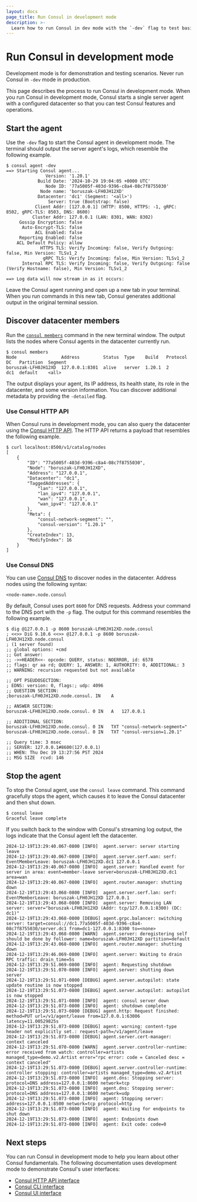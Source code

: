 ```yaml
---
layout: docs
page_title: Run Consul in development mode
description: >-
  Learn how to run Consul in dev mode with the `-dev` flag to test basic configurations and features.
---
```


# Run Consul in development mode

<Warning>

 Development mode is for demonstration and testing scenarios. Never run Consul in `-dev` mode in production.

</Warning>

This page describes the process to run Consul in development mode. When you run Consul in development mode, Consul starts a single server agent with a configured datacenter so that you can test Consul features and operations.

## Start the agent

Use the `-dev` flag to start the Consul agent in development mode. The terminal should output the server agent's logs, which resemble the following example.

```shell-session
$ consul agent -dev
==> Starting Consul agent...
               Version: '1.20.1'
            Build Date: '2024-10-29 19:04:05 +0000 UTC'
               Node ID: '77a5005f-403d-9396-c8a4-08c7f8755030'
             Node name: 'boruszak-LFH0JH12XD'
            Datacenter: 'dc1' (Segment: '<all>')
                Server: true (Bootstrap: false)
           Client Addr: [127.0.0.1] (HTTP: 8500, HTTPS: -1, gRPC: 8502, gRPC-TLS: 8503, DNS: 8600)
          Cluster Addr: 127.0.0.1 (LAN: 8301, WAN: 8302)
     Gossip Encryption: false
      Auto-Encrypt-TLS: false
           ACL Enabled: false
     Reporting Enabled: false
    ACL Default Policy: allow
             HTTPS TLS: Verify Incoming: false, Verify Outgoing: false, Min Version: TLSv1_2
              gRPC TLS: Verify Incoming: false, Min Version: TLSv1_2
      Internal RPC TLS: Verify Incoming: false, Verify Outgoing: false (Verify Hostname: false), Min Version: TLSv1_2

==> Log data will now stream in as it occurs:
```

Leave the Consul agent running and open up a new tab in your terminal. When you run commands in this new tab, Consul generates additional output in the original terminal session.

## Discover datacenter members

Run the [`consul members`](/consul/commands/members) command in the new terminal window. The output lists the nodes where Consul agents in the datacenter currently run.

```shell-session
$ consul members
Node                 Address         Status  Type    Build   Protocol  DC   Partition  Segment
boruszak-LFH0JH12XD  127.0.0.1:8301  alive   server  1.20.1  2         dc1  default    <all>
```

The output displays your agent, its IP address, its health state, its role in the datacenter, and some version information. You can discover additional metadata by providing the `-detailed` flag.

### Use Consul HTTP API

When Consul runs in development mode, you can also query the datacenter using the [Consul HTTP API](/consul/api-docs/). The HTTP API returns a payload that resembles the following example.

```shell-session
$ curl localhost:8500/v1/catalog/nodes
[
    {
        "ID": "77a5005f-403d-9396-c8a4-08c7f8755030",
        "Node": "boruszak-LFH0JH12XD",
        "Address": "127.0.0.1",
        "Datacenter": "dc1",
        "TaggedAddresses": {
            "lan": "127.0.0.1",
            "lan_ipv4": "127.0.0.1",
            "wan": "127.0.0.1",
            "wan_ipv4": "127.0.0.1"
        },
        "Meta": {
            "consul-network-segment": "",
            "consul-version": "1.20.1"
        },
        "CreateIndex": 13,
        "ModifyIndex": 16
    }
]      
```

### Use Consul DNS

You can use [Consul DNS](/consul/docs/discover/dns) to discover nodes in the datacenter. Address nodes using the following syntax: 

<CodeBlockConfig hideClipboard>

```plaintext 
<node-name>.node.consul
```

</CodeBlockConfig>

By default, Consul uses port `8600` for DNS requests. Address your command to the DNS port with the `-p` flag. The output for this command resembles the following example.

```shell-session
$ dig @127.0.0.1 -p 8600 boruszak-LFH0JH12XD.node.consul
; <<>> DiG 9.10.6 <<>> @127.0.0.1 -p 8600 boruszak-LFH0JH12XD.node.consul
; (1 server found)
;; global options: +cmd
;; Got answer:
;; ->>HEADER<<- opcode: QUERY, status: NOERROR, id: 6578
;; flags: qr aa rd; QUERY: 1, ANSWER: 1, AUTHORITY: 0, ADDITIONAL: 3
;; WARNING: recursion requested but not available

;; OPT PSEUDOSECTION:
; EDNS: version: 0, flags:; udp: 4096
;; QUESTION SECTION:
;boruszak-LFH0JH12XD.node.consul. IN	A

;; ANSWER SECTION:
boruszak-LFH0JH12XD.node.consul. 0 IN	A	127.0.0.1

;; ADDITIONAL SECTION:
boruszak-LFH0JH12XD.node.consul. 0 IN	TXT	"consul-network-segment="
boruszak-LFH0JH12XD.node.consul. 0 IN	TXT	"consul-version=1.20.1"

;; Query time: 3 msec
;; SERVER: 127.0.0.1#8600(127.0.0.1)
;; WHEN: Thu Dec 19 13:27:56 PST 2024
;; MSG SIZE  rcvd: 146
```

## Stop the agent

To stop the Consul agent, use the `consul leave` command. This command gracefully stops the agent, which causes it to leave the Consul datacenter and then shut down.

```shell-session
$ consul leave
Graceful leave complete
```

If you switch back to the window with Consul's streaming log output, the logs indicate that the Consul agent left the datacenter.

<CodeBlockConfig hideClipboard>

```log
2024-12-19T13:29:40.067-0800 [INFO]  agent.server: server starting leave
2024-12-19T13:29:40.067-0800 [INFO]  agent.server.serf.wan: serf: EventMemberLeave: boruszak-LFH0JH12XD.dc1 127.0.0.1
2024-12-19T13:29:40.067-0800 [INFO]  agent.server: Handled event for server in area: event=member-leave server=boruszak-LFH0JH12XD.dc1 area=wan
2024-12-19T13:29:40.067-0800 [INFO]  agent.router.manager: shutting down
2024-12-19T13:29:43.068-0800 [INFO]  agent.server.serf.lan: serf: EventMemberLeave: boruszak-LFH0JH12XD 127.0.0.1
2024-12-19T13:29:43.068-0800 [INFO]  agent.server: Removing LAN server: server="boruszak-LFH0JH12XD (Addr: tcp/127.0.0.1:8300) (DC: dc1)"
2024-12-19T13:29:43.068-0800 [DEBUG] agent.grpc.balancer: switching server: target=consul://dc1.77a5005f-403d-9396-c8a4-08c7f8755030/server.dc1 from=dc1-127.0.0.1:8300 to=<none>
2024-12-19T13:29:43.068-0800 [WARN]  agent.server: deregistering self should be done by follower: name=boruszak-LFH0JH12XD partition=default
2024-12-19T13:29:43.068-0800 [INFO]  agent.router.manager: shutting down
2024-12-19T13:29:46.069-0800 [INFO]  agent.server: Waiting to drain RPC traffic: drain_time=5s
2024-12-19T13:29:51.069-0800 [INFO]  agent: Requesting shutdown
2024-12-19T13:29:51.070-0800 [INFO]  agent.server: shutting down server
2024-12-19T13:29:51.071-0800 [DEBUG] agent.server.autopilot: state update routine is now stopped
2024-12-19T13:29:51.073-0800 [DEBUG] agent.server.autopilot: autopilot is now stopped
2024-12-19T13:29:51.071-0800 [INFO]  agent: consul server down
2024-12-19T13:29:51.073-0800 [INFO]  agent: shutdown complete
2024-12-19T13:29:51.073-0800 [DEBUG] agent.http: Request finished: method=PUT url=/v1/agent/leave from=127.0.0.1:63006 latency=11.00529825s
2024-12-19T13:29:51.073-0800 [DEBUG] agent: warning: content-type header not explicitly set.: request-path=/v1/agent/leave
2024-12-19T13:29:51.073-0800 [DEBUG] agent.server.cert-manager: context canceled
2024-12-19T13:29:51.070-0800 [WARN]  agent.server.controller-runtime: error received from watch: controller=artists managed_type=demo.v2.Artist error="rpc error: code = Canceled desc = context canceled"
2024-12-19T13:29:51.073-0800 [DEBUG] agent.server.controller-runtime: controller stopping: controller=artists managed_type=demo.v2.Artist
2024-12-19T13:29:51.073-0800 [INFO]  agent.dns: Stopping server: protocol=DNS address=127.0.0.1:8600 network=tcp
2024-12-19T13:29:51.073-0800 [INFO]  agent.dns: Stopping server: protocol=DNS address=127.0.0.1:8600 network=udp
2024-12-19T13:29:51.073-0800 [INFO]  agent: Stopping server: address=127.0.0.1:8500 network=tcp protocol=http
2024-12-19T13:29:51.073-0800 [INFO]  agent: Waiting for endpoints to shut down
2024-12-19T13:29:51.073-0800 [INFO]  agent: Endpoints down
2024-12-19T13:29:51.073-0800 [INFO]  agent: Exit code: code=0
```

</CodeBlockConfig>

## Next steps

You can run Consul in development mode to help you learn about other Consul fundamentals. The following documentation uses development mode to demonstrate Consul's user interfaces:

- [Consul HTTP API interface](/consul/docs/fundamentals/interface/api)
- [Consul CLI interface](/consul/docs/fundamentals/interface/cli)
- [Consul UI interface](/consul/docs/fundamentals/interface/ui)